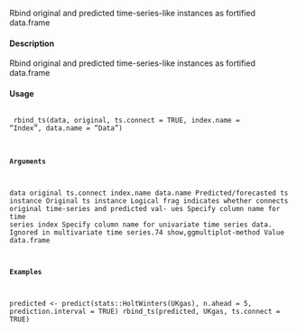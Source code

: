 Rbind original and predicted time-series-like instances as fortified
data.frame

#### Description 
 
Rbind original and predicted time-series-like instances as fortified data.frame

#### Usage 
 <pre><code>
rbind_ts(data, original, ts.connect = TRUE, index.name = "Index",
data.name = "Data")

#### Arguments 
 
data
original
ts.connect
index.name
data.name
Predicted/forecasted ts instance
Original ts instance
Logical frag indicates whether connects original time-series and predicted val-
ues
Specify column name for time series index
Specify column name for univariate time series data. Ignored in multivariate
time series.74
show,ggmultiplot-method
Value
data.frame

#### Examples 

predicted <- predict(stats::HoltWinters(UKgas), n.ahead = 5, prediction.interval = TRUE)
rbind_ts(predicted, UKgas, ts.connect = TRUE)

